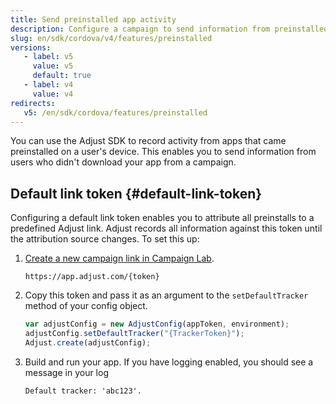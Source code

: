 ```yaml
---
title: Send preinstalled app activity
description: Configure a campaign to send information from preinstalled apps.
slug: en/sdk/cordova/v4/features/preinstalled
versions:
   - label: v5
     value: v5
     default: true
   - label: v4
     value: v4
redirects:
   v5: /en/sdk/cordova/features/preinstalled
---
```


You can use the Adjust SDK to record activity from apps that came preinstalled on a user's device. This enables you to send information from users who didn't download your app from a campaign.

## Default link token {#default-link-token}

Configuring a default link token enables you to attribute all preinstalls to a predefined Adjust link. Adjust records all information against this token until the attribution source changes. To set this up:

1. [Create a new campaign link in Campaign Lab](https://help.adjust.com/en/article/links).

   ```text
   https://app.adjust.com/{token}
   ```

2. Copy this token and pass it as an argument to the `setDefaultTracker` method of your config object.

   ```js
   var adjustConfig = new AdjustConfig(appToken, environment);
   adjustConfig.setDefaultTracker("{TrackerToken}");
   Adjust.create(adjustConfig);
   ```

3. Build and run your app. If you have logging enabled, you should see a message in your log

   ```text
   Default tracker: 'abc123'.
   ```
